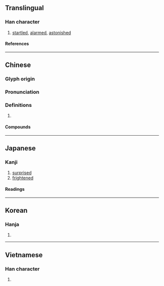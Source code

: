 {{character info}}
==Translingual==

===Han character===
{{Han char|rn=61|rad=心|as=09|sn=12|four=96027|canj=PRRS|ids=⿰忄咢}}

# [[startled]], [[alarmed]], [[astonished]]

====References====
{{Han ref|kx=0395.050|dkj=10939|dj=0731.150|hdz=42328.080|uh=6115}}

----

==Chinese==
{{zh-forms|alt=鄂}}

===Glyph origin===
{{Han etym}}

===Pronunciation===
{{zh-pron
|m=è
|m-s=
|c=ngok6
|c-t=
|g=
|h=pfs=ngok
|j=
|mb=
|md=
|mn=go̍k/qz,tw,xm:gia̍h/tw,xm,zz:ngia̍h
|mn_note=go̍k - literary; gia̍h/ngia̍h - vernacular
|mn-t=
|w=
|x=
|mc=y
|oc=y
|cat=
}}

===Definitions===
{{zh-hanzi}}

# {{rfdef|zh}}

====Compounds====
{{zh-der|愕愕|愕視|惋愕|愕愕睜睜|愕然|愕眙|眼愕愕|震愕|驚愕|錯愕}}

----

==Japanese==

===Kanji===
{{ja-kanji|grade=|rs=心09}}

# [[surprised]]
# [[frightened]]

====Readings====
{{ja-readings
|on=がく
|kun=おどろ-く
}}

----

==Korean==

===Hanja===
{{ko-hanja|악}}

# {{rfdef|ko|sort=心09}}

----

==Vietnamese==

===Han character===
{{vi-readings|rs=心09|reading=[[ngạc]], [[ngắc]]}}

# {{rfdef|vi|sort=心09}}

{{cln|vi|Han tu}}